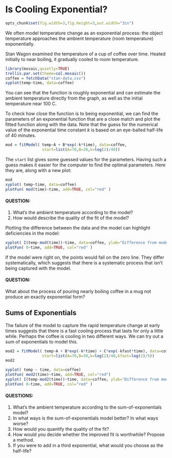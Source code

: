 Is Cooling Exponential?
========================================================
```r
opts_chunk$set(fig.width=3,fig.height=3,out.width="3in")
```

We often model temperature change as an exponential process: the object temperature approaches the ambient temperature (room temperature) exponentially.  

Stan Wagon examined the temperature of a cup of coffee over time.  Heated initially to near boiling, it gradually cooled to room temperature.

```r
library(mosaic,quietly=TRUE)
trellis.par.set(theme=col.mosaic())
coffee = fetchData("stan-data.csv")
xyplot(temp~time, data=coffee)
```

You can see that the function is roughly exponential and can estimate the ambient temperature directly from the graph, as well as the initial temperature near 100 C.

To check how close the function is to being exponential, we can find the parameters of an exponential function that are a close match and plot the fitted function along with the data.  Note that the guess for the numerical value of the exponential time constant $k$ is based on an eye-balled half-life of 40 minutes.
```r
mod = fitModel( temp~A + B*exp(-k*time), data=coffee,
                start=list(A=70,B=30,k=log(2)/40))
```
The ```start``` list gives some guessed values for the parameters.  Having such a guess makes it easier for the computer to find the optimal parameters.  Here they are, along with a new plot:
```r
mod
xyplot( temp~time, data=coffee)
plotFun( mod(time)~time, add=TRUE, col="red" )
```
#### QUESTION:
1. What's the ambient temperature according to the model?
2. How would describe the quality of the fit of the model?

Plotting the difference between the data and the model can highlight deficiencies in the model:
```r
xyplot( I(temp-mod(time))~time, data=coffee, ylab="Difference from model")
plotFun( 0~time, add=TRUE, col="red" )
```
If the model were right on, the points would fall on the zero line.  They differ systematically, which suggests that there is a systematic process that isn't being captured with the model.

#### QUESTION:
What about the process of pouring nearly boiling coffee in a mug not produce an exactly exponential form?

## Sums of Exponentials

The failure of the model to capture the rapid temperature change at early times suggests that there is a fast cooling process that lasts for only a little while.  Perhaps the coffee is cooling in two different ways.  We can try out a sum of exponentials to model this.

```r
mod2 = fitModel( temp~A + B*exp(-k*time) + C*exp(-kfast*time), data=coffee,
                start=list(A=70,B=30,k=log(2)/40,kfast=log(2)/5))
mod2
```

```r
xyplot( temp ~ time, data=coffee)
plotFun( mod2(time)~time, add=TRUE, col="red")
xyplot( I(temp-mod2(time))~time, data=coffee, ylab="Difference from model")
plotFun( 0~time, add=TRUE, col="red" )
```

#### QUESTIONS:
1. What's the ambient temperature according to the sum-of-exponentials model?
1. In what ways is the sum-of-exponentials model better?  In what ways worse?
2. How would you quantify the quality of the fit?
3. How would you decide whether the improved fit is worthwhile?  Propose a method.
4. If you were to add in a third exponential, what would you choose as the half-life?